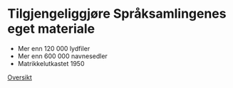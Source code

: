 # Tilgjengeliggjøre Språksamlingenes eget materiale 
* Mer enn 120 000 lydfiler
* Mer enn 600 000 navnesedler
* Matrikkelutkastet 1950

[Oversikt](/info/datasets?types=sprak)